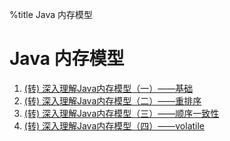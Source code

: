 %title Java 内存模型 
=Java 内存模型 =

# [[jmm/C1 |(转) 深入理解Java内存模型（一）——基础  ]]
# [[jmm/C2 |(转) 深入理解Java内存模型（二）——重排序  ]]
# [[jmm/C3 |(转) 深入理解Java内存模型（三）——顺序一致性  ]]
# [[jmm/C4 |(转) 深入理解Java内存模型（四）——volatile ]]
